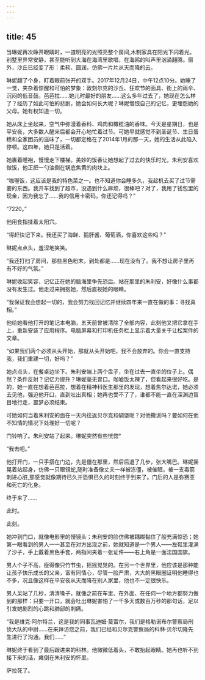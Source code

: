```yaml
---
---
---
```

title: 45
---







当琳妮再次睁开眼睛时，一道明亮的光照亮整个房间,木制家具在阳光下闪着光。别墅里异常安静，甚至能听到大海在海湾里歌唱，在海鸥的叫声里汹涌翻腾。窗外，沙丘已经变了形：柔软、圆润，仿佛一片片从天而降的云。

琳妮翻了个身，盯着眼前张开的双手。2017年12月24日，中午12点10分。她睡了一觉，夹杂着惊醒和可怕的梦象：敦刻尔克的沙丘、狂欢节的面具、街上的雨伞、沉闷的低音鼓。芭芭拉……她儿时最好的朋友……这么多年过去了，她现在怎么样了？经历了如此可怕的悲剧，她会如何长大呢？琳妮憎恨自己的记忆，更埋怨她的父母。她有权知道一切。

她从床上坐起来，空气中弥漫着香料、鸡肉和橄榄油的香味。今天是星期日，也是平安夜，大多数人醒来后都会开心地忙着过节。可她早就感觉不到圣诞节、生日蛋糕和全家团员的滋味了，一切都定格在了2014年1月的那一天，她的生活从此陷入停顿。这四年，她只是活着。

她裹着睡袍，慢慢走下楼梯。美妙的饭香让她想起了过去的快乐时光，朱利安喜欢做饭，他正把一勺油倒在锅底焦黄的肉块上。

“咖喔饭，这应该是我的特色菜之一。也不知道你会睡多久，我趁机去买了过节需要的东西。我开车找到了超市，没遇到什么麻烦，很棒吧？对了，我用了钱包里的现金，因为我忘了……我的信用卡密码，你还记得吗？”

“7220。”

他用食指揉着太阳穴。

“得赶快记下来。我还买了海鲜、鹅肝酱、葡萄酒，你喜欢这些吗？”

琳妮点点头，羞涩地笑笑。

“我还打扫了房间，那些黑色粉末，到处都是……现在没有了。我不想让房子里再有不好的气氛。”

琳妮收起笑容，记忆正在她的脑海里争先恐后。站在那里的朱利安，好像什么事都没有发生过。他走过来拥抱她，然后直视她的眼睛。

“我保证我会想起一切的，我会努力找回记忆并继续四年来一直在做的事：寻找真相。”

他给她看他打开的笔记本电脑，五天前曾被清除了全部内容，此刻他又把它拿在手上，重新安装了应用程序。电脑屏幕和打印机任务栏上显示着大量关于让松案件的文章。

“如果我们两个必须从头开始，那就从头开始吧，我不会放弃的。你会一直支持我，我们重建一切，好吗？”

她点点头，在餐桌边坐下。朱利安端上两个盘子，坐在过去一直坐的位子上。偶然？条件反射？记忆力提升？琳妮毫无胃口。咖嘘饭太辣了，但看起来很好吃。是的，她一直在想着芭芭拉，想着在精神科医生那里的发现，想着焦尔达诺，她必须去见他，强迫他开口，直到吐出真相；她再也受不了了，谁都不能一直在深渊边盲目地行走，噩梦必须结束。

可她如何当着朱利安的面在一天内往返贝尔克和碉堡呢？对他撒谎吗？要如何在他不知情的情况下处理好一切呢？

门铃响了。朱利安站了起来。琳妮突然有些恍惚°

“我去吧。”

他打开门，一只手搭在门边，先是僵在那里，然后后退了几步，张大嘴巴。琳妮摇晃着站起身，仿佛一只眼镜蛇,随时准备像丈夫一样被冻僵，被催眠，被一支毒箭刺进心脏,那感觉就像期待已久并恐惧已久的时刻终于到来了。门后的人是弥赛亚和死亡的化身。

终于来了……

此时。

此刻。

她冲到门口，就像电影里的慢镜头；朱利安的脸仿佛被耦糊黏住了般充满惊恐；她第一眼看到的男人一一甚至在对方出现之前，她就知道是一个男人——左鞋里灌满了沙子，手上戴着黑色手套，两指间夹着一张证件——右上角是一面法国国旗。

男人个子不高，瘦得像只竹节虫，摇摇晃晃的。在另一个世界里，他应该是那种能让孩子快乐成长的父亲，富有同情心，尽管一脸严肃，大大的黑眼圈证明他睡得也不多，况且像这样在平安夜从天而降在别人家里，他也不一定很快乐。

男人呆站了几秒，清清嗓子，就像之前在车里、在外面、在任何一个地方都努力做到的那样：只要一开口，就会吐出琳妮害怕了一千多天或数百万秒的那句话，足以引发她剧烈的心跳和肺部的刺痛。

“我是维克·阿尔特兰，这是我的同事瓦迪姆·莫雷尔，我们是格勒诺布尔警察局刑侦大队的中尉……在来拜访您之前，我们已经和贝尔克警察局的科林·贝尔切隆先生进行了沟通。我们……”

琳妮终于看到了最后跟进来的科林。他微微低着头，不敢抬起眼睛。她再也听不到接下来的话，瘫倒在朱利安的怀里。

萨拉死了。